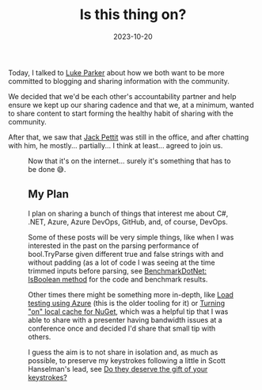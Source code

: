 ﻿---
title: 'Is this thing on?'
date: 2023-10-20
tags: ['Blogging', 'Commitment', 'YouTube', 'Making Videos']
draft: false
summary: 'Sometimes you just need an accountability partner... or 2, and then you''ll start course-correcting'
---


Today, I talked to [Luke Parker](https://www.linkedin.com/in/lukeparkerdev/) about how we both want to be more committed to blogging and sharing information with the community. 

We decided that we'd be each other's accountability partner and help ensure we kept up our sharing cadence and that we, at a minimum, wanted to share content to start forming the healthy habit of sharing with the community.

After that, we saw that [Jack Pettit](https://www.linkedin.com/in/jack-pettit-52a916176/) was still in the office, and after chatting with him, he mostly... partially... I think at least... agreed to join us.


<Figure key="/images/hqdefault.jpg" src="/images/hqdefault.jpg" alt="If it's on the internet... it must be true" width="0" height="0" caption="If it's on the internet... it must be true" />


Now that it's on the internet... surely it's something that has to be done 😅.

## My Plan

I plan on sharing a bunch of things that interest me about C#, .NET, Azure, Azure DevOps, GitHub, and, of course, DevOps.

Some of these posts will be very simple things, like when I was interested in the past on the parsing performance of bool.TryParse given different true and false strings with and without padding (as a lot of code I was seeing at the time trimmed inputs before parsing, see [BenchmarkDotNet: IsBoolean method](https://gordonbeeming.com/blog/benchmarkdotnet-isboolean-method) for the code and benchmark results.

Other times there might be something more in-depth, like [Load testing using Azure](https://gordonbeeming.com/blog/load-testing-using-azure) (this is the older tooling for it) or [Turning "on" local cache for NuGet](https://gordonbeeming.com/blog/turning-on-local-cache-for-nuget), which was a helpful tip that I was able to share with a presenter having bandwidth issues at a conference once and decided I'd share that small tip with others.

I guess the aim is to not share in isolation and, as much as possible, to preserve my keystrokes following a little in Scott Hanselman's lead, see [Do they deserve the gift of your keystrokes?](https://www.hanselman.com/blog/do-they-deserve-the-gift-of-your-keystrokes)

